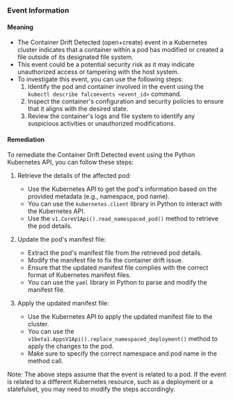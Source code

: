 
### Event Information

#### Meaning

- The Container Drift Detected (open+create) event in a Kubernetes cluster indicates that a container within a pod has modified or created a file outside of its designated file system.
- This event could be a potential security risk as it may indicate unauthorized access or tampering with the host system.
- To investigate this event, you can use the following steps:
  1. Identify the pod and container involved in the event using the `kubectl describe falcoevents <event_id>` command.
  2. Inspect the container's configuration and security policies to ensure that it aligns with the desired state.
  3. Review the container's logs and file system to identify any suspicious activities or unauthorized modifications.

#### Remediation

To remediate the Container Drift Detected event using the Python Kubernetes API, you can follow these steps:

1. Retrieve the details of the affected pod:
   - Use the Kubernetes API to get the pod's information based on the provided metadata (e.g., namespace, pod name).
   - You can use the `kubernetes.client` library in Python to interact with the Kubernetes API.
   - Use the `v1.CoreV1Api().read_namespaced_pod()` method to retrieve the pod details.

2. Update the pod's manifest file:
   - Extract the pod's manifest file from the retrieved pod details.
   - Modify the manifest file to fix the container drift issue.
   - Ensure that the updated manifest file complies with the correct format of Kubernetes manifest files.
   - You can use the `yaml` library in Python to parse and modify the manifest file.

3. Apply the updated manifest file:
   - Use the Kubernetes API to apply the updated manifest file to the cluster.
   - You can use the `v1beta1.AppsV1Api().replace_namespaced_deployment()` method to apply the changes to the pod.
   - Make sure to specify the correct namespace and pod name in the method call.

Note: The above steps assume that the event is related to a pod. If the event is related to a different Kubernetes resource, such as a deployment or a statefulset, you may need to modify the steps accordingly.


